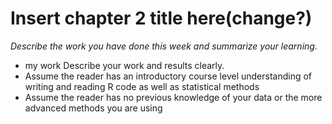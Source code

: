 # Insert chapter 2 title here(change?)

*Describe the work you have done this week and summarize your learning.*

- my work Describe your work and results clearly. 
- Assume the reader has an introductory course level understanding of writing and reading R code as well as statistical methods
- Assume the reader has no previous knowledge of your data or the more advanced methods you are using  
